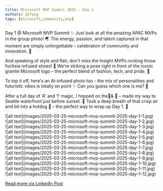 ```yaml
---
title: Microsoft MVP Summit 2025 - Day 1
authors: qkfang
tags: [microsoft,community,mvp]
---
```


Day 1 @ Microsoft MVP Summit ✨ Just look at all the amazing APAC MVPs in the group photo! 🌏 The energy, passion, and talent captured in that moment are simply unforgettable – celebration of community and innovation. 💫

And speaking of style and flair, don't miss the Insight MVPs rocking those fuchsia-infused shoes! 👟 We're striking a pose right in front of the iconic granite Microsoft logo – the perfect blend of fashion, tech, and pride. 📸

To top it off, here's an AI-infused photo too - the mix of personalities and futuristic vibes is totally on point ✨ Can you guess which one is me? 👀

After a full day of ‘A' and ‘I' magic, I hopped on the🚊& 🚌 – made my way to Seattle waterfront just before sunset. 🌇 Took a deep breath of that crisp air and bit into a hotdog 🌭 – the perfect way to wrap up Day 1. 💖

<div className="img-grid">
  <div className="img-item">
    ![alt text](images/2025-03-25-microsoft-mvp-summit-2025-day-1-1.jpg)
  </div>
  <div className="img-item">
    ![alt text](images/2025-03-25-microsoft-mvp-summit-2025-day-1-2.jpg)
  </div>
  <div className="img-item">
    ![alt text](images/2025-03-25-microsoft-mvp-summit-2025-day-1-3.jpg)
  </div>
  <div className="img-item">
    ![alt text](images/2025-03-25-microsoft-mvp-summit-2025-day-1-4.jpg)
  </div>
  <div className="img-item">
    ![alt text](images/2025-03-25-microsoft-mvp-summit-2025-day-1-5.jpg)
  </div>
  <div className="img-item">
    ![alt text](images/2025-03-25-microsoft-mvp-summit-2025-day-1-6.jpg)
  </div>
  <div className="img-item">
    ![alt text](images/2025-03-25-microsoft-mvp-summit-2025-day-1-7.jpg)
  </div>
  <div className="img-item">
    ![alt text](images/2025-03-25-microsoft-mvp-summit-2025-day-1-8.jpg)
  </div>
  <div className="img-item">
    ![alt text](images/2025-03-25-microsoft-mvp-summit-2025-day-1-9.jpg)
  </div>
  <div className="img-item">
    ![alt text](images/2025-03-25-microsoft-mvp-summit-2025-day-1-10.jpg)
  </div>
  <div className="img-item">
    ![alt text](images/2025-03-25-microsoft-mvp-summit-2025-day-1-11.jpg)
  </div>
  <div className="img-item">
    ![alt text](images/2025-03-25-microsoft-mvp-summit-2025-day-1-12.jpg)
  </div>
</div>

<a href="https://www.linkedin.com/posts/qkfang_apac-insightmvp-mvpbuzz-activity-7310559602763341825-yPQB" target="_blank">Read more via LinkedIn Post</a>
